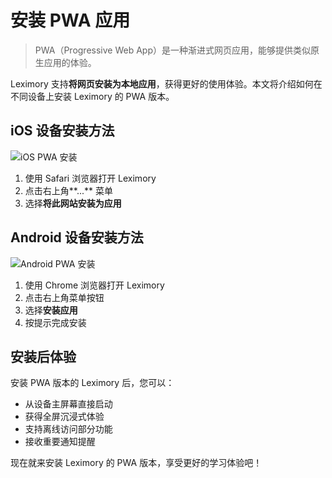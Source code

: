 # 安装 PWA 应用

> PWA（Progressive Web App）是一种渐进式网页应用，能够提供类似原生应用的体验。

Leximory 支持**将网页安装为本地应用**，获得更好的使用体验。本文将介绍如何在不同设备上安装 Leximory 的 PWA 版本。

## iOS 设备安装方法

![iOS PWA 安装](/install-pwa/ios.webp)

1. 使用 Safari 浏览器打开 Leximory
2. 点击右上角**...** 菜单
3. 选择**将此网站安装为应用**

## Android 设备安装方法

![Android PWA 安装](/install-pwa/android.webp)

1. 使用 Chrome 浏览器打开 Leximory
2. 点击右上角菜单按钮
3. 选择**安装应用**
4. 按提示完成安装

## 安装后体验

安装 PWA 版本的 Leximory 后，您可以：

- 从设备主屏幕直接启动
- 获得全屏沉浸式体验
- 支持离线访问部分功能
- 接收重要通知提醒

现在就来安装 Leximory 的 PWA 版本，享受更好的学习体验吧！
